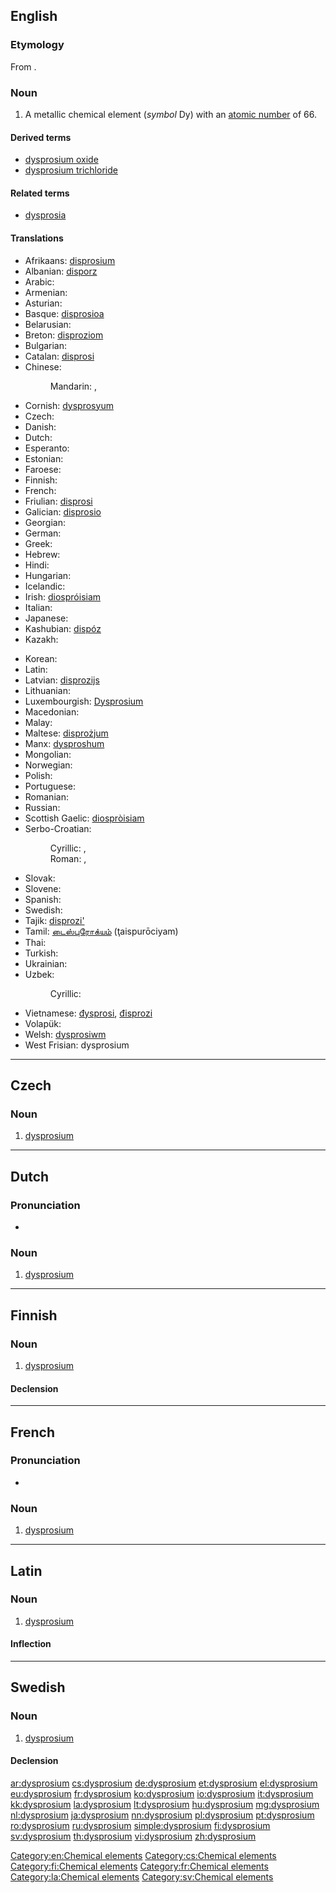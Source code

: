 {{also|Dysprosium}}
==English==
{{elements|Dy|terbium|Tb|holmium|Ho}}

===Etymology===
From {{etyl|grc|en}} {{term|δυσπρόσιτος|tr=dusprositos||hard to get|lang=grc}}.

===Noun===
{{en-noun|-}}
{{wikipedia}}

# A metallic chemical element (''symbol'' Dy) with an [[atomic number]] of 66.

====Derived terms====
* [[dysprosium oxide]]
* [[dysprosium trichloride]]

====Related terms====
* [[dysprosia]]

====Translations====
{{trans-top|chemical element}}
* Afrikaans: [[disprosium]]
* Albanian: [[disporz]]
* Arabic: {{t-|ar|ديسبروسيوم|m|tr=disbrúsyum|sc=Arab}}
* Armenian: {{t-|hy|դիսպրոզիում|tr=disprozium}}
* Asturian: {{t-|ast|disprosiu|m}}
* Basque: [[disprosioa]]
* Belarusian: {{t-|be|дыспрозiй|m|tr=dysprózij|sc=Cyrl}}
* Breton: [[disproziom]]
* Bulgarian: {{t-|bg|диспросий|tr=disprósij|sc=Cyrl}}
* Catalan: [[disprosi]]
* Chinese:
*: Mandarin: {{t|cmn|鏑|sc=Hani}}, {{t|cmn|镝|tr=dí|sc=Hani}}
* Cornish: [[dysprosyum]]
* Czech: {{t+|cs|dysprosium|n}}
* Danish: {{t-|da|dysprosium}}
* Dutch: {{t+|nl|dysprosium|n}}
* Esperanto: {{t-|eo|disprozio}}
* Estonian: {{t-|et|düsproosium}}
* Faroese: {{t-|fo|dysprosium}}
* Finnish: {{t+|fi|dysprosium}}
* French: {{t+|fr|dysprosium|m}}
* Friulian: [[disprosi]]
* Galician: [[disprosio]]
* Georgian: {{t-|ka|დისპროზიუმი|tr=disproziumi|sc=Geor}}
* German: {{t+|de|Dysprosium|n}}
* Greek: {{t+|el|δυσπρόσιο|n|tr=dysprósio}}
* Hebrew: {{t+|he|דיספרוסיום|m|tr=disprósyum|sc=Hebr}}
* Hindi: {{t-|hi|चुम्बला|tr=chumbalaa|sc=Deva}}
* Hungarian: {{t+|hu|diszprózium}}
* Icelandic: {{t+|is|dysprósín}}
* Irish: [[diospróisiam]]
* Italian: {{t+|it|disprosio|m}}
* Japanese: {{t+|ja|ジスプロシウム|tr=jisupuroshiumu}}
* Kashubian: [[dispóz]]
* Kazakh: {{t-|kk|диспрозий|tr=disproziy|sc=Cyrl}}
{{trans-mid}}
* Korean: {{t+|ko|디스프로슘|tr=diseupeurosyum|sc=Kore}}
* Latin: {{t+|la|dysprosium|n}}
* Latvian: [[disprozijs]]
* Lithuanian: {{t+|lt|disprozis}}
* Luxembourgish: [[Dysprosium]]
* Macedonian: {{t-|mk|диспрозиум|m|tr=disprózium|sc=Cyrl}}
* Malay: {{t-|ms|disprosium}}
* Maltese: [[disprożjum]]
* Manx: [[dysproshum]]
* Mongolian: {{t-|mn|диспрози|tr=disprozi|sc=Cyrl}}
* Norwegian: {{t-|no|dysprosium}}
* Polish: {{t+|pl|dysproz|m}}
* Portuguese: {{t+|pt|disprósio|m}}
* Romanian: {{t+|ro|disprosiu|n}}
* Russian: {{t+|ru|диспрозий|m|tr=disprózij}}
* Scottish Gaelic: [[diospròisiam]]
* Serbo-Croatian:
*: Cyrillic: {{t-|sh|диспрозиjум|m|sc=Cyrl}}, {{t-|sh|диспрозиj|m|sc=Cyrl}}
*: Roman: {{t-|sh|disprozijum|m}}, {{t-|sh|disprozij}}
* Slovak: {{t-|sk|dysprosium|n}}
* Slovene: {{t+|sl|disprozij|m}}
* Spanish: {{t+|es|disprosio|m}}
* Swedish: {{t+|sv|dysprosium}}
* Tajik: [[disprozi']]
* Tamil: [[டைஸ்புரோக்யம்]] (ţaispurōciyam)
* Thai: {{t-|th|ดิสโพรเซียม|tr=disphrōsiam|sc=Thai}}
* Turkish: {{t+|tr|disprosyum}}
* Ukrainian: {{t-|uk|диспрозiй|m|tr=dysprózij|sc=Cyrl}}
* Uzbek: {{t-|uz|disproziy}}
*: Cyrillic: {{t-|uz|диспрозий|sc=Cyrl}}
* Vietnamese: [[đysprosi]], [[đisprozi]]
* Volapük: {{t+|vo|disprosin}}
* Welsh: [[dysprosiwm]]
* West Frisian: dysprosium
{{trans-bottom}}

[[Category:en:Chemical elements]]

----

==Czech==

===Noun===
{{cs-noun|g=n}}

# [[#English|dysprosium]] {{gloss|metallic chemical element with an atomic number of 66}}

[[Category:cs:Chemical elements]]

----

==Dutch==
{{wikipedia|lang=nl}}
{{elements|Dy|terbium|Tb|holmium|Ho|lang=nl}}

===Pronunciation===
* {{audio|Nl-dysprosium.ogg|Audio}}

===Noun===
{{nl-noun|n|-|-}}

# [[#English|dysprosium]]

----

==Finnish==
{{wikipedia|lang=fi}}

===Noun===
{{fi-noun}}

# [[#English|dysprosium]]

====Declension====
{{fi-decl-risti|dysprosium|i=0}}

[[Category:fi:Chemical elements]]

----

==French==
{{wikipedia|lang=fr}}

===Pronunciation===
* {{IPA|/dis.pʁɔ.zjɔm/|lang=fr}}

===Noun===
{{fr-noun|m|-}}

# [[#English|dysprosium]]

[[Category:fr:Chemical elements]]

----

==Latin==
{{wikipedia|lang=la}}

===Noun===
{{la-noun|dysprosium|dysprosii|dysprosiī|n|second}}

# [[#English|dysprosium]]

====Inflection====
{{la-decl-2nd-N|dysprosi}}

[[Category:la:Chemical elements]]

----

==Swedish==

===Noun===
{{sv-noun|g=n|-}}

# [[#English|dysprosium]]

====Declension====
{{sv-noun-unc-irreg-n|2=dysprosiumet}}

[[Category:sv:Chemical elements]]

[[ar:dysprosium]]
[[cs:dysprosium]]
[[de:dysprosium]]
[[et:dysprosium]]
[[el:dysprosium]]
[[eu:dysprosium]]
[[fr:dysprosium]]
[[ko:dysprosium]]
[[io:dysprosium]]
[[it:dysprosium]]
[[kk:dysprosium]]
[[la:dysprosium]]
[[lt:dysprosium]]
[[hu:dysprosium]]
[[mg:dysprosium]]
[[nl:dysprosium]]
[[ja:dysprosium]]
[[nn:dysprosium]]
[[pl:dysprosium]]
[[pt:dysprosium]]
[[ro:dysprosium]]
[[ru:dysprosium]]
[[simple:dysprosium]]
[[fi:dysprosium]]
[[sv:dysprosium]]
[[th:dysprosium]]
[[vi:dysprosium]]
[[zh:dysprosium]]